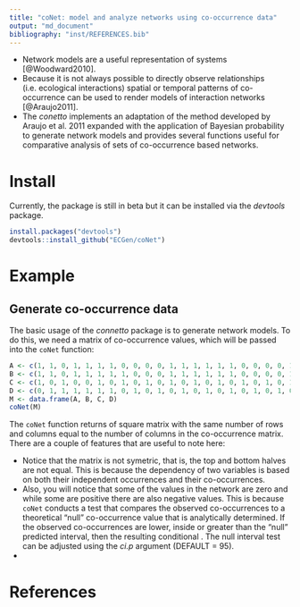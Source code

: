 ```yaml
---
title: "coNet: model and analyze networks using co-occurrence data"
output: "md_document"
bibliography: "inst/REFERENCES.bib"
---
```


* Network models are a useful representation of systems [@Woodward2010].
* Because it is not always possible to directly observe relationships
  (i.e. ecological interactions) spatial or temporal patterns of
  co-occurrence can be used to render models of interaction networks
  [@Araujo2011].
* The *conetto* implements an adaptation of the method developed by
  Araujo et al. 2011 expanded with the application of Bayesian
  probability to generate network models and provides several
  functions useful for comparative analysis of sets of co-occurrence
  based networks. 

# Install

Currently, the package is still in beta but it can be installed via
the *devtools* package.

```r
install.packages("devtools")
devtools::install_github("ECGen/coNet")
```

# Example

## Generate co-occurrence data

The basic usage of the *connetto* package is to generate network
models. To do this, we need a matrix of co-occurrence values, which
will be passed into the `coNet` function:

```r
A <- c(1, 1, 0, 1, 1, 1, 1, 0, 0, 0, 0, 1, 1, 1, 1, 1, 1, 0, 0, 0, 0, 1)
B <- c(1, 1, 0, 1, 1, 1, 1, 1, 0, 0, 0, 1, 1, 1, 1, 1, 1, 0, 0, 0, 0, 1)
C <- c(1, 0, 1, 0, 0, 1, 0, 1, 0, 1, 0, 1, 0, 1, 0, 1, 0, 1, 0, 1, 0, 1)
D <- c(0, 1, 1, 1, 1, 1, 1, 0, 1, 0, 1, 0, 1, 0, 1, 0, 1, 0, 1, 0, 1, 0)
M <- data.frame(A, B, C, D)
coNet(M)
```

The `coNet` function returns of square matrix with the same number of
rows and columns equal to the number of columns in the co-occurrence
matrix. There are a couple of features that are useful to note here:

* Notice that the matrix is not symetric, that is, the top and bottom
  halves are not equal. This is because the dependency of two
  variables is based on both their independent occurrences and their
  co-occurrences.
* Also, you will notice that some of the values in the network are
  zero and while some are positive there are also negative
  values. This is because `coNet` conducts a test that compares the
  observed co-occurrences to a theoretical "null" co-occurrence value
  that is analytically determined. If the observed co-occurrences are
  lower, inside or greater than the "null" predicted interval, then
  the resulting conditional . The null interval test can be adjusted
  using the *ci.p* argument (DEFAULT = 95).
* 


# References



